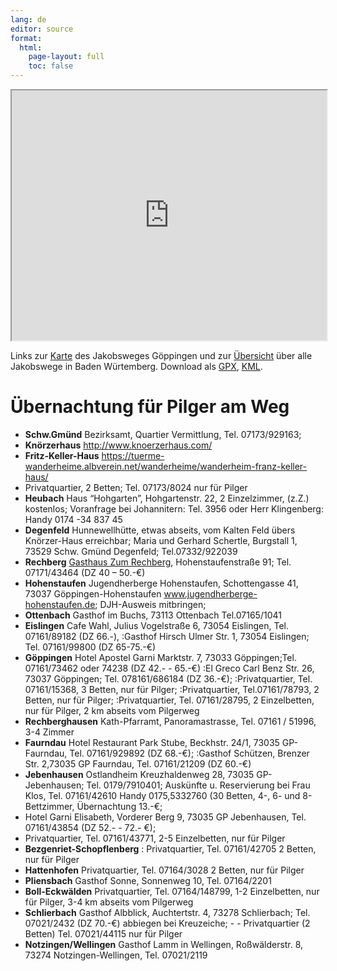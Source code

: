 ```yaml
---
lang: de
editor: source
format: 
  html:
    page-layout: full
    toc: false
---
```

<iframe src="https://www.google.com/maps/d/u/1/embed?mid=1QQ1zoWdix6UA_SOadhquzxnQLBkhGNEG&ehbc=2E312F" width="100%" height="400px"></iframe>
Links zur [Karte](https://www.google.com/maps/d/u/1/edit?mid=1QQ1zoWdix6UA_SOadhquzxnQLBkhGNEG&usp=sharing) des Jakobsweges Göppingen und zur [Übersicht](http://www.jakobswege-bw.de/) über alle Jakobswege in Baden Würtemberg. Download als [GPX](images/jakobsweg-goeppingen.gpx), [KML](images/jakobsweg-goeppingen.kml).


# Übernachtung für Pilger am Weg
- **Schw.Gmünd** Bezirksamt, Quartier Vermittlung, Tel. 07173/929163; 
- **Knörzerhaus** [http://www.knoerzerhaus.com/](http://www.knoerzerhaus.com/)
- **Fritz-Keller-Haus** [https://tuerme-wanderheime.albverein.net/wanderheime/wanderheim-franz-keller-haus/](https://tuerme-wanderheime.albverein.net/wanderheime/wanderheim-franz-keller-haus/)
- Privatquartier, 2 Betten; Tel. 07173/8024 nur für Pilger 
- **Heubach** Haus "Hohgarten", Hohgartenstr. 22, 2 Einzelzimmer, (z.Z.) kostenlos; Voranfrage bei Johannitern: Tel. 3956 oder Herr Klingenberg: Handy 0174 -34 837 45 
- **Degenfeld** Hunnewellhütte, etwas abseits, vom Kalten Feld übers Knörzer-Haus erreichbar; Maria und Gerhard Schertle, Burgstall 1, 73529 Schw. Gmünd Degenfeld; Tel.07332/922039 
- **Rechberg** [Gasthaus Zum Rechberg](https://www.metzgerei-reinold.de/Gaestezimmer/454), Hohenstaufenstraße 91; Tel. 07171/43464 (DZ 40 -- 50.-€) 
- **Hohenstaufen** Jugendherberge Hohenstaufen, Schottengasse 41, 73037 Göppingen-Hohenstaufen [www.jugendherberge-hohenstaufen.de](www.jugendherberge-hohenstaufen.de); DJH-Ausweis mitbringen;
- **Ottenbach** Gasthof im Buchs, 73113 Ottenbach Tel.07165/1041 
- **Eislingen** Cafe Wahl, Julius Vogelstraße 6, 73054 Eislingen, Tel. 07161/89182 (DZ 66.-), :Gasthof Hirsch Ulmer Str. 1, 73054 Eislingen; Tel. 07161/99800 (DZ 65-75.-€) 
- **Göppingen** Hotel Apostel Garni Marktstr. 7, 73033 Göppingen;Tel. 07161/73462 oder 74238 (DZ 42.- - 65.-€) :El Greco Carl Benz Str. 26, 73037 Göppingen; Tel. 078161/686184 (DZ 36.-€); :Privatquartier, Tel. 07161/15368, 3 Betten, nur für Pilger; :Privatquartier, Tel.07161/78793, 2 Betten, nur für Pilger; :Privatquartier, Tel. 07161/28795, 2 Einzelbetten, nur für Pilger, 2 km abseits vom Pilgerweg 
- **Rechberghausen** Kath-Pfarramt, Panoramastrasse, Tel. 07161 / 51996, 3-4 Zimmer 
- **Faurndau** Hotel Restaurant Park Stube, Beckhstr. 24/1, 73035 GP-Faurndau, Tel. 07161/929892 (DZ 68.-€); :Gasthof Schützen, Brenzer Str. 2,73035 GP Faurndau, Tel. 07161/21209 (DZ 60.-€) 
- **Jebenhausen** Ostlandheim Kreuzhaldenweg 28, 73035 GP-Jebenhausen; Tel. 0179/7910401; Auskünfte u. Reservierung bei Frau Klos, Tel. 07161/42610 Handy 0175,5332760 (30 Betten, 4-, 6- und 8- Bettzimmer, Übernachtung 13.-€; 
- Hotel Garni Elisabeth, Vorderer Berg 9, 73035 GP Jebenhausen, Tel. 07161/43854 (DZ 52.- - 72.- €); 
- Privatquartier, Tel. 07161/43771, 2-5 Einzelbetten, nur für Pilger 
- **Bezgenriet-Schopflenberg** : Privatquartier, Tel. 07161/42705 2 Betten, nur für Pilger
- **Hattenhofen** Privatquartier, Tel. 07164/3028 2 Betten, nur für Pilger 
- **Pliensbach** Gasthof Sonne, Sonnenweg 10, Tel. 07164/2201 
- **Boll-Eckwälden** Privatquartier, Tel. 07164/148799, 1-2 Einzelbetten, nur für Pilger, 3-4 km abseits vom Pilgerweg 
- **Schlierbach** Gasthof Albblick, Auchtertstr. 4, 73278 Schlierbach; Tel. 07021/2432 (DZ 70.-€) abbiegen bei Kreuzeiche; -  - Privatquartier (2 Betten) Tel. 07021/44115 nur für Pilger 
- **Notzingen/Wellingen** Gasthof Lamm in Wellingen, Roßwälderstr. 8, 73274 Notzingen-Wellingen, Tel. 07021/2119
